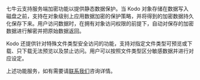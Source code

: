 七牛云支持服务端加密功能以提供静态数据保护。当 Kodo 对象存储在数据写入磁盘之前，支持在对象级别上应用数据加密的保护策略，并将得到的加密数据持久化保存下来。用户访问数据时，在拥有对象访问权限的前提下，自动对保存的加密数据进行解密并把原始数据返回。

Kodo 还提供针对特殊文件类型安全访问的功能，支持对指定文件类型可预览或下载、只下载无法预览以及禁止访问。用户可以按照文件类型区分敏感数据并进行对应设定。

上述功能服务，如有需要请[联系我们](https://support.qiniu.com/tickets/new/)咨询详情。